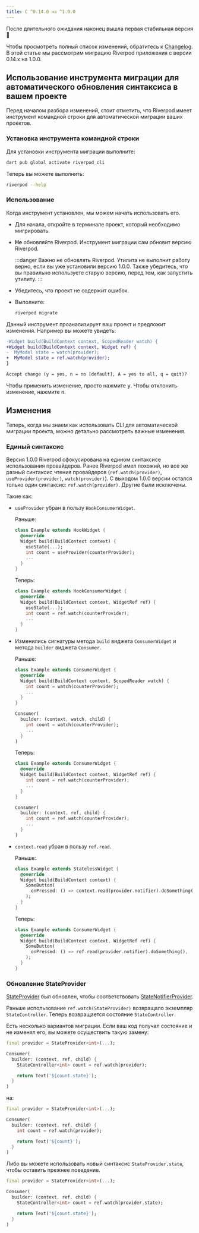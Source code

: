 ```yaml
---
title: С ^0.14.0 на ^1.0.0
---
```


После длительного ожидания наконец вышла первая стабильная версия 👏

Чтобы просмотреть полный список изменений, обратитесь к [Changelog](https://pub.dev/packages/flutter_riverpod/changelog#100).
В этой статье мы рассмотрим миграцию Riverpod приложения с версии 0.14.x на 1.0.0.

## Использование инструмента миграции для автоматического обновления синтаксиса в вашем проекте

Перед началом разбора изменений, стоит отметить, что Riverpod имеет
инструмент командной строки для автоматической миграции ваших проектов.

### Установка инструмента командной строки

Для установки инструмента миграции выполните:

```sh
dart pub global activate riverpod_cli
```

Теперь вы можете выполнить:

```sh
riverpod --help
```

### Использование

Когда инструмент установлен, мы можем начать использовать его.

- Для начала, откройте в терминале проект, который необходимо мигрировать.
- **Не** обновляйте Riverpod.
  Инструмент миграции сам обновит версию Riverpod.

  :::danger
  Важно не обновлять Riverpod.
  Утилита не выполнит работу верно, если вы уже установили версию 1.0.0.
  Также убедитесь, что вы правильно используете старую версию, перед тем, как
  запустить утилиту.
  :::

- Убедитесь, что проект не содержит ошибок.
- Выполните:
  ```sh
  riverpod migrate
  ```

Данный инструмент проанализирует ваш проект и предложит изменения.
Например вы можете увидеть:

```diff
-Widget build(BuildContext context, ScopedReader watch) {
+Widget build(BuildContext context, Widget ref) {
-  MyModel state = watch(provider);
+  MyModel state = ref.watch(provider);
}

Accept change (y = yes, n = no [default], A = yes to all, q = quit)?
```

Чтобы применить изменение, просто нажмите <kbd>y</kbd>.
Чтобы отклонить изменение, нажмите <kbd>n</kbd>.

## Изменения

Теперь, когда мы знаем как использовать CLI для автоматической миграции проекта,
можно детально рассмотреть важные изменения.

### Единый синтаксис

Версия 1.0.0 Riverpod сфокусирована на едином синтаксисе использования провайдеров.
Ранее Riverpod имел похожий, но все же разный синтаксис чтения провайдеров
(`ref.watch(provider)`, `useProvider(provider)`, `watch(provider)`).
С выходом 1.0.0 версии остался только один синтаксис: `ref.watch(provider)`.
Другие были исключены.

Такие как:

- `useProvider` убран в пользу `HookConsumerWidget`.

  Раньше:

  ```dart
  class Example extends HookWidget {
    @override
    Widget build(BuildContext context) {
      useState(...);
      int count = useProvider(counterProvider);
      ...
    }
  }
  ```

  Теперь:

  ```dart
  class Example extends HookConsumerWidget {
    @override
    Widget build(BuildContext context, WidgetRef ref) {
      useState(...);
      int count = ref.watch(counterProvider);
      ...
    }
  }
  ```

- Изменились сигнатуры метода `build` виджета `ConsumerWidget` и метода `builder` виджета `Consumer`.
 
  Раньше:

  ```dart
  class Example extends ConsumerWidget {
    @override
    Widget build(BuildContext context, ScopedReader watch) {
      int count = watch(counterProvider);
      ...
    }
  }

  Consumer(
    builder: (context, watch, child) {
      int count = watch(counterProvider);
      ...
    }
  )
  ```

  Теперь:

  ```dart
  class Example extends ConsumerWidget {
    @override
    Widget build(BuildContext context, WidgetRef ref) {
      int count = ref.watch(counterProvider);
      ...
    }
  }

  Consumer(
    builder: (context, ref, child) {
      int count = ref.watch(counterProvider);
      ...
    }
  )
  ```

- `context.read` убран в пользу `ref.read`.

  Раньше:

  ```dart
  class Example extends StatelessWidget {
    @override
    Widget build(BuildContext context) {
      SomeButton(
        onPressed: () => context.read(provider.notifier).doSomething(),
      );
    }
  }
  ```

  Теперь:

  ```dart
  class Example extends ConsumerWidget {
    @override
    Widget build(BuildContext context, WidgetRef ref) {
      SomeButton(
        onPressed: () => ref.read(provider.notifier).doSomething(),
      );
    }
  }
  ```

### Обновление StateProvider

[StateProvider] был обновлен, чтобы соответствовать [StateNotifierProvider].

Раньше использование `ref.watch(StateProvider)` возвращало экземпляр `StateController`.
Теперь возвращается состояние `StateController`.

Есть несколько вариантов миграции.
Если ваш код получал состояние и не изменял его, вы можете осуществить такую замену:

```dart
final provider = StateProvider<int>(...);

Consumer(
  builder: (context, ref, child) {
    StateController<int> count = ref.watch(provider);

    return Text('${count.state}');
  }
)
```

на:

```dart
final provider = StateProvider<int>(...);

Consumer(
  builder: (context, ref, child) {
    int count = ref.watch(provider);

    return Text('${count}');
  }
)
```

Либо вы можете использовать новый синтаксис `StateProvider.state`, чтобы оставить прежнее поведение.

```dart
final provider = StateProvider<int>(...);

Consumer(
  builder: (context, ref, child) {
    StateController<int> count = ref.watch(provider.state);

    return Text('${count.state}');
  }
)
```

[statenotifierprovider]: https://pub.dev/documentation/hooks_riverpod/latest/legacy/StateNotifierProvider-class.html
[stateprovider]: https://pub.dev/documentation/hooks_riverpod/latest/legacy/StateProvider-class.html
[statenotifier]: https://pub.dev/documentation/state_notifier/latest/state_notifier/StateNotifier-class.html
